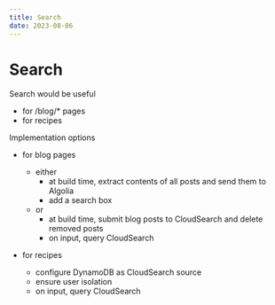 ```yaml
---
title: Search
date: 2023-08-06
---
```


# Search

Search would be useful

- for /blog/\* pages
- for recipes

Implementation options

- for blog pages

  - either
    - at build time, extract contents of all posts and send them to Algolia
    - add a search box
  - or
    - at build time, submit blog posts to CloudSearch and delete removed posts
    - on input, query CloudSearch

- for recipes
  - configure DynamoDB as CloudSearch source
  - ensure user isolation
  - on input, query CloudSearch
